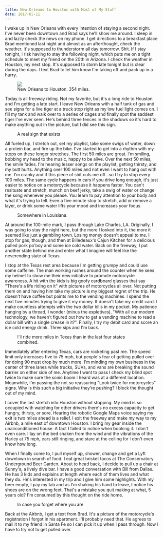 ```yaml
---
title: New Orleans to Houston with Most of My Stuff
date: 2017-05-11
---
```


I wake up in New Orleans with every intention of staying a second night. I've never been downtown and Brad says he'll show me around. I sleep in and lazily check the news on my phone. I get directions to a breakfast place Brad mentioned last night and almost as an afterthought, check the weather. It's supposed to thunderstorm all day tomorrow. Shit. If I stay tonight, I risk having to stay the following night, which puts me on a tight schedule to meet my friend on the 20th in Arizona. I check the weather in Houston, my next stop. It's supposed to storm late tonight but is clear during the days. I text Brad to let him know I'm taking off and pack up in a hurry.

<figure>
  <img src="../assets/day-5.png" />
  <figcaption>New Orleans to Houston. 354 miles.</figcaption>
</figure>

Today is all freeway riding. Not my favorite, but it's a long ride to Houston and I'm getting a late start. I leave New Orleans with a half tank of gas and see signs for a live tiger at a truck stop right as my low fuel light comes on. I fill my tank and walk over to a series of cages and finally spot the saddest tiger I've ever seen. He's behind three fences in the shadows so it's hard to make anything out in the picture, but I did see this sign.

<figure>
  <img src="../assets/animal-rights.jpg" alt="" />
  <figcaption>A real sign that exists</figcaption>
</figure>

All fueled up, I stretch out, set my playlist, take some swigs of water, down a protein bar, and fire up the bike. I've started to get into a rhythm with my stops on these longer stretches. The first 50 miles are great. I'm smiling, bobbing my head to the music, happy to be alive. Over the next 50 miles, the smile fades. I'm hearing lesser songs on the playlist, getting thirsty, and my butt hurts. Anything over 100 miles and not even I want to hang out with me. I'm cranky and if this piece of shit cuts me off…so I try to stop every 100 miles. The same cycle happens in cars if you drive long enough, it's just easier to notice on a motorcycle because it happens faster. You can't resituate and stretch, munch on beef jerky, take a swig of water or change the song whenever you please. You learn to pay attention to your body and what it's trying to tell. Even a five minute stop to stretch, add or remove a layer, or drink some water lifts your mood and increases your focus.

<figure>
  <img src="../assets/trees.jpg" alt="" />
  <figcaption>Somewhere in Louisiana.</figcaption>
</figure>

At around the 100-mile mark, I pass through Lake Charles, LA. Originally, I was going to stay the night here, but the more I looked into it, the more it seemed like just a gambling town. Losing money doesn't appeal to me. I stop for gas, though, and then at Billedeaux's Cajun Kitchen for a delicious pulled pork po'boy and some ice cold water. Back on the freeway, I put another state behind me and enter what I imagine will feel like the neverending state of Texas.

I stop at the Texas rest area because I'm getting grumpy and could use some caffeine. The man working rushes around the counter when he sees my helmet to show me their new initiative to promote motorcycle awareness. A hit with the kids is big goofy cardboard glasses that say "There's a life riding on it" with pictures of motorcycles all over. Not putting them on and having him take my picture is my biggest regret of the trip. He doesn't have coffee but points me to the vending machines. I spend the next five minutes trying to give it my money. It doesn't take my credit card. I make countless attempts with the two dollar bills in my pocket. My patience hanging by a thread, I wonder (minus the expletives), "With all our modern technology, we haven't figured out how to get a vending machine to read a dollar bill with a single crease in it?". Finally, I try my debit card and score an ice cold energy drink. Three sips and I'm back.

<figure>
  <img src="../assets/bring-it-on.jpg" alt="" />
  <figcaption>
    I'll ride more miles in Texas than in the last four states combined.
  </figcaption>
</figure>

Immediately after entering Texas, cars are rocketing past me. The speed limit only increases five to 75 mph, but people's fear of getting pulled over for doing 90 must drop by much more. I'm minding my own business in the center of three lanes while trucks, SUVs, and vans are breaking the sound barrier on either side of me. Anytime I want to pass I check my blind spot twice to make sure the sonic boom I heard was at a different location. Meanwhile, I'm passing the not so reassuring "Look twice for motorcycles" signs. Why is this such a big initiative they're pushing? I block the thought out of my mind.

I cover the last stretch into Houston without stopping. My mind is so occupied with watching for other drivers there's no excess capacity to get hungry, thirsty, or sore. Hearing the robotic Google Maps voice saying my exit is two miles ahead is a relief. I exit the freeway and make my way to my Airbnb, a mile east of downtown Houston. I bring my gear inside the unairconditioned house. A fact I failed to notice when booking it. I don't even care. I lay on the bed shaken from the wind and the vibrations of the Harley at 75 mph, ears still ringing, and stare at the ceiling for I don't even know how long.

When I finally come to, I pull myself up, shower, change and get a Lyft downtown in search of food. I eat great brisket tacos at The Conservatory Underground Beer Garden. About to head back, I decide to pull up a chair at Sunny's, a lively dive bar. I have a good conversation with Bill from Dallas. He has 3 kids and explains at length where each of them lives and what they do. He's interested in my trip and I give him some highlights. With my beer empty, I pay my tab and as I'm shaking his hand to leave, I notice his shoes are on the wrong feet. That's a mistake you quit making at what, 5 years old? I'm consumed by this thought on the ride home.

<figure>
  <img src="../assets/htx.jpg" alt="" />
  <figcaption>In case you forget where you are</figcaption>
</figure>

Back at the Airbnb, I get a text from Brad. It's a picture of the motorcycle's registration I forgot in his apartment. I'll probably need that. He agrees to mail it to my friend in Santa Fe so I can pick it up when I pass through. Now I have to try not to get pulled over.
